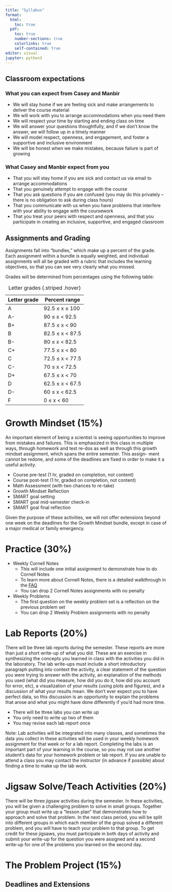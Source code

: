 ```yaml
---
title: "Syllabus"
format: 
  html:
    toc: true
  pdf:
    toc: true
    number-sections: true
    colorlinks: true
    self-contained: true
editor: visual
jupyter: python3
---
```


## Classroom expectations {#classexpectations}

### What you can expect from Casey and Manbir
* We will stay home if we are feeling sick and make arrangements to deliver the course material
* We will work with you to arrange accommodations when you need them
* We will respect your time by starting and ending class on time
* We will answer your questions thoughtfully, and if we don’t know the answer, we will follow up in a timely manner
* We will model respect, openness, and engagement, and foster a supportive and inclusive environment
* We will be honest when we make mistakes, because failure is part of growing


### What Casey and Manbir expect from you
* That you will stay home if you are sick and contact us via email to arrange accommodations
* That you genuinely attempt to engage with the course
* That you ask questions if you are confused (you may do this privately – there is no obligation to ask during class hours)
* That you communicate with us when you have problems that interfere with your ability to engage with the coursework
* That you treat your peers with respect and openness, and that you participate in creating an inclusive, supportive, and engaged classroom

## Assignments and Grading {#assignments}

Assignments fall into "bundles," which make up a percent of the grade. Each assignment within a bundle is equally weighted, and individual assignments will all be graded with a rubric that includes the learning objectives, so that you can see very clearly what you missed.


Grades will be determined from percentages using the following table:

| Letter grade  | Percent range  |
|--------|--------|
| A  | 92.5 ≤ x ≤ 100  |
| A-   | 90 ≤ x < 92.5   |
| B+ | 87.5 ≤ x < 90   |
| B  | 82.5 ≤ x < 87.5  |
| B-   | 80 ≤ x < 82.5   |
| C+ | 77.5 ≤ x < 80   |
| C  | 72.5 ≤ x < 77.5  |
| C-   | 70 ≤ x < 72.5   |
| D+ | 67.5 ≤ x < 70   |
| D  | 62.5 ≤ x < 67.5  |
| D-   | 60 ≤ x < 62.5   |
| F   | 0 ≤ x < 60   |

: Letter grades {.striped .hover}

::: panel-tabset
# Growth Mindset (15%)

An important element of being a scientist is seeing opportunities to improve from mistakes and failures. This is emphasized in this class in multiple ways, through homework and test re-dos as well as through this growth mindset assignment, which spans the entire semester. This assign- ment cannot be redone, and some of the deadlines are fixed in order to make it a useful activity.

* Course pre-test (1 hr, graded on completion, not content)
* Course post-test (1 hr, graded on completion, not content)
* Math Assessment (with two chances to re-take)
* Growth Mindset Reflection
* SMART goal setting
* SMART goal mid-semester check-in
* SMART goal final reflection

Given the purpose of these activities, we will not offer extensions beyond one week on the deadlines for the Growth Mindset bundle, except in case of a major medical or family emergency.

# Practice (30%)

* Weekly Cornell Notes
  - This will include one initial assignment to demonstrate how to do Cornell Notes
  - To learn more about Cornell Notes, there is a detailed walkthrough in the [FAQ](#cornellnotes)
  - You can drop 2 Cornell Notes assignments with no penalty
* Weekly Problems
  - The first question on the weekly problem set is a reflection on the previous problem set
  - You can drop 2 Weekly Problem assignments with no penalty

# Lab Reports (20%)

There will be three lab reports during the semester. These reports are more than just a short write-up of what you did. These are an exercise in synthesizing the concepts you learned in class with the activities you did in the laboratory. The lab write-ups must include a short introductory paragraph putting into context the activity, a clear statement of the question you were trying to answer with the activity, an explanation of the methods you used (what did you measure, how did you do it, how did you account for error, etc), a visualization of your results (using plots and figures), and a discussion of what your results mean. We don’t ever expect you to have perfect data, so this discussion is an opportunity to explain the problems that arose and what you might have done differently if you’d had more time.

  - There will be three labs you can write up
  - You only need to write up two of them
  - You may revise each lab report once
  
Note: Lab activities will be integrated into many classes, and sometimes the data you collect in these activities will be used in your weekly homework assignment for that week or for a lab report. Completing the labs is an important part of your learning in the course, so you may not use another student’s data for your homework problem or lab report. If you are unable to attend a class you may contact the instructor (in advance if possible) about finding a time to make up the lab work.

# Jigsaw Solve/Teach Activities (20%)
There will be three jigsaw activities during the semester. In these activities, you will be given a challenging problem to solve in small groups. Together your group must write up a “lesson plan” that demonstrates how to approach and solve that problem. In the next class period, you will be split into different groups in which each member of the group solved a different problem, and you will have to teach your problem to that group. To get credit for these jigsaws, you must participate in both days of activity and submit your write-up for the question you were assigned and a second write-up for one of the problems you learned on the second day.


# The Problem Project (15%)


:::

## Deadlines and Extensions {#deadlines}
